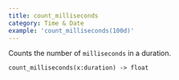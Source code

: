 ```yaml
---
title: count_milliseconds
category: Time & Date
example: 'count_milliseconds(100d)'
---
```


Counts the number of `milliseconds` in a duration.

```tql
count_milliseconds(x:duration) -> float
```


<Body name = "milliseconds" unit = "ms" />
